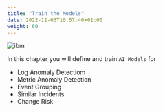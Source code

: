 ```yaml
---
title: "Train the Models"
date: 2022-11-03T10:57:46+01:00
weight: 60
---
```




![ibm](/images/ibm/automation-welcome-tour.gif)

In this chapter you will define and train `AI Models` for
  - Log Anomaly Detectiom
  - Metric Anomaly Detection
  - Event Grouping
  - Similar Incidents
  - Change Risk 